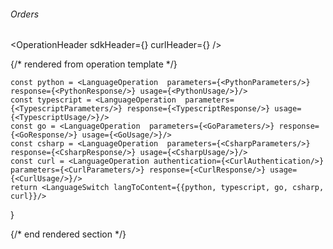 
###### *Orders*

<OperationHeader
  sdkHeader={<SDKHeader />}
  curlHeader={<CurlHeader />}
/>

{/* rendered from operation template */}


    const python = <LanguageOperation  parameters={<PythonParameters/>} response={<PythonResponse/>} usage={<PythonUsage/>}/>
    const typescript = <LanguageOperation  parameters={<TypescriptParameters/>} response={<TypescriptResponse/>} usage={<TypescriptUsage/>}/>
    const go = <LanguageOperation  parameters={<GoParameters/>} response={<GoResponse/>} usage={<GoUsage/>}/>
    const csharp = <LanguageOperation  parameters={<CsharpParameters/>} response={<CsharpResponse/>} usage={<CsharpUsage/>}/>
    const curl = <LanguageOperation authentication={<CurlAuthentication/>} parameters={<CurlParameters/>} response={<CurlResponse/>} usage={<CurlUsage/>}/>
    return <LanguageSwitch langToContent={{python, typescript, go, csharp, curl}}/>
}

<Operation />

{/* end rendered section */}
